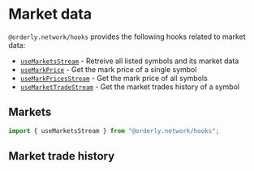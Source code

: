
# Market data

`@orderly.network/hooks` provides the following hooks related to market data:

- [`useMarketsStream`](/apis/modules/__orderly_network___hooks/useMarketsStream) - Retreive all listed symbols and its market data
- [`useMarkPrice`](/apis/modules/__orderly_network___hooks/useMarkPrice) - Get the mark price of a single symbol
- [`useMarkPricesStream`](/apis/modules/__orderly_network___hooks/useMarkPricesStream) - Get the mark price of all symbols
- [`useMarketTradeStream`](/apis/modules/__orderly_network___hooks/useMarketTradeStream) - Get the market trades history of a symbol

## Markets

```typescript
import { useMarketsStream } from "@orderly.network/hooks";
```

<CodeLive code={marketsRaw} />

## Market trade history

<CodeLive code={tradesRaw} />
